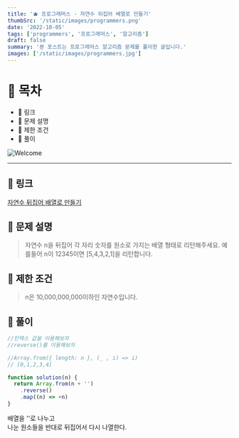 ```yaml
---
title: '🫐 프로그래머스 - 자연수 뒤집어 배열로 만들기'
thumbSrc: '/static/images/programmers.png'
date: '2022-10-05'
tags: ['programmers', '프로그래머스', '알고리즘']
draft: false
summary: '본 포스트는 프로그래머스 알고리즘 문제를 풀이한 글입니다.'
images: ['/static/images/programmers.jpg']
---
```


# 📌 목차

- 🍑 링크
- 🍋 문제 설명
- 🍐 제한 조건
- 🍊 풀이

![Welcome](/static/images/programmers.jpg)

---

## 🍑 링크

[자연수 뒤집어 배열로 만들기](https://school.programmers.co.kr/learn/courses/30/lessons/12932)

## 🍋 문제 설명

> 자연수 n을 뒤집어 각 자리 숫자를 원소로 가지는 배열 형태로 리턴해주세요. 예를들어 n이 12345이면 [5,4,3,2,1]을 리턴합니다.

## 🍐 제한 조건

> n은 10,000,000,000이하인 자연수입니다.

## 🍊 풀이

```js
//인덱스 값을 이용해보자
//reverse()를 이용해보자

//Array.from({ length: n }, (_ , i) => i)
// [0,1,2,3,4]

function solution(n) {
  return Array.from(n + '')
    .reverse()
    .map((n) => +n)
}
```

배열을 ''로 나누고 <br/>
나눈 원소들을 반대로 뒤집어서
다시 나열한다.
